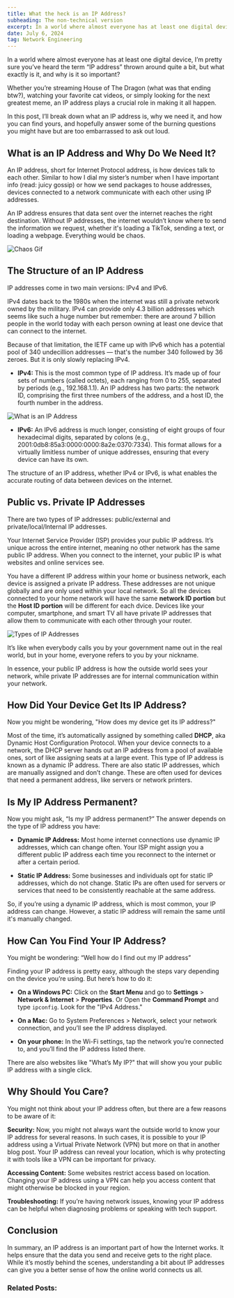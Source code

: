 ```yaml
---
title: What the heck is an IP Address?
subheading: The non-technical version
excerpt: In a world where almost everyone has at least one digital device, I’m pretty sure you’ve heard the term “IP address” thrown around quite a bit, but what exactly is it, and why is it so important?
date: July 6, 2024
tag: Network Engineering
---
```


In a world where almost everyone has at least one digital device, I’m pretty sure you’ve heard the term “IP address” thrown around quite a bit, but what exactly is it, and why is it so important?

Whether you’re streaming House of The Dragon (what was that ending btw?), watching your favorite cat videos, or simply looking for the next greatest meme, an IP address plays a crucial role in making it all happen.

In this post, I’ll break down what an IP address is, why we need it, and how you can find yours, and hopefully answer some of the burning questions you might have but are too embarrassed to ask out loud.

## What is an IP Address and Why Do We Need It?

An IP address, short for Internet Protocol address, is how devices talk to each other. Similar to how I dial my sister’s number when I have important info (read: juicy gossip) or how we send packages to house addresses, devices connected to a network communicate with each other using IP addresses.

<Callout type='definition' text="An IP address is a unique string of numbers assigned to each device connected to the internet or a network. Think of it as your device’s personal identifier in the vast online world."/>

An IP address ensures that data sent over the internet reaches the right destination. Without IP addresses, the internet wouldn’t know where to send the information we request, whether it's loading a TikTok, sending a text, or loading a webpage. Everything would be chaos.

![Chaos Gif](/images/ip-address/chaos.gif)

## The Structure of an IP Address

IP addresses come in two main versions: IPv4 and IPv6.

IPv4 dates back to the 1980s when the internet was still a private network owned by the military. IPv4 can provide only 4.3 billion addresses which seems like such a huge number but remember: there are around 7 billion people in the world today with each person owning at least one device that can connect to the internet.

Because of that limitation, the IETF came up with IPv6 which has a potential pool of 340 undecillion addresses — that's the number 340 followed by 36 zeroes. But it is only slowly replacing IPv4.

- **IPv4:** This is the most common type of IP address. It’s made up of four sets of numbers (called octets), each ranging from 0 to 255, separated by periods (e.g., 192.168.1.1). An IP address has two parts: the network ID, comprising the first three numbers of the address, and a host ID, the fourth number in the address.

![What is an IP Address](/images/ip-address/ip-address.png)

- **IPv6:** An IPv6 address is much longer, consisting of eight groups of four hexadecimal digits, separated by colons (e.g., 2001:0db8:85a3:0000:0000:8a2e:0370:7334). This format allows for a virtually limitless number of unique addresses, ensuring that every device can have its own.

The structure of an IP address, whether IPv4 or IPv6, is what enables the accurate routing of data between devices on the internet.

## Public vs. Private IP Addresses

There are two types of IP addresses: public/external and private/local/lnternal IP addresses.

Your Internet Service Provider (ISP) provides your public IP address. It’s unique across the entire internet, meaning no other network has the same public IP address. When you connect to the internet, your public IP is what websites and online services see.

You have a different IP address within your home or business network, each device is assigned a private IP address. These addresses are not unique globally and are only used within your local network. So all the devices connected to your home network will have the same **network ID portion** but the **Host ID portion** will be different for each dvice. Devices like your computer, smartphone, and smart TV all have private IP addresses that allow them to communicate with each other through your router.

![Types of IP Addresses](/images/ip-address/ip-types.png)

It’s like when everybody calls you by your government name out in the real world, but in your home, everyone refers to you by your nickname.

In essence, your public IP address is how the outside world sees your network, while private IP addresses are for internal communication within your network.

## How Did Your Device Get Its IP Address?

Now you might be wondering, "How does my device get its IP address?"

Most of the time, it’s automatically assigned by something called **DHCP**, aka Dynamic Host Configuration Protocol. When your device connects to a network, the DHCP server hands out an IP address from a pool of available ones, sort of like assigning seats at a large event. This type of IP address is known as a dynamic IP address.
There are also static IP addresses, which are manually assigned and don’t change. These are often used for devices that need a permanent address, like servers or network printers.

## Is My IP Address Permanent?

Now you might ask, “Is my IP address permanent?” The answer depends on the type of IP address you have:

- **Dynamic IP Address:** Most home internet connections use dynamic IP addresses, which can change often. Your ISP might assign you a different public IP address each time you reconnect to the internet or after a certain period.

- **Static IP Address:** Some businesses and individuals opt for static IP addresses, which do not change. Static IPs are often used for servers or services that need to be consistently reachable at the same address.

So, if you’re using a dynamic IP address, which is most common, your IP address can change. However, a static IP address will remain the same until it's manually changed.

## How Can You Find Your IP Address?

You might be wondering: “Well how do I find out my IP address”

Finding your IP address is pretty easy, although the steps vary depending on the device you’re using. But here’s how to do it:

- **On a Windows PC:** Click on the **Start Menu** and go to **Settings** > **Network & Internet** > **Properties**.
  Or Open the **Command Prompt** and type `ipconfig`. Look for the "IPv4 Address."

- **On a Mac:** Go to System Preferences > Network, select your network connection, and you’ll see the IP address displayed.

- **On your phone:** In the Wi-Fi settings, tap the network you’re connected to, and you’ll find the IP address listed there.

There are also websites like "What’s My IP?" that will show you your public IP address with a single click.

## Why Should You Care?

You might not think about your IP address often, but there are a few reasons to be aware of it:

**Security:** Now, you might not always want the outside world to know your IP address for several reasons. In such cases, it is possible to your IP address using a Virtual Private Network (VPN) but more on that in another blog post. Your IP address can reveal your location, which is why protecting it with tools like a VPN can be important for privacy.

**Accessing Content:** Some websites restrict access based on location. Changing your IP address using a VPN can help you access content that might otherwise be blocked in your region.

**Troubleshooting:** If you’re having network issues, knowing your IP address can be helpful when diagnosing problems or speaking with tech support.

## Conclusion

In summary, an IP address is an important part of how the Internet works. It helps ensure that the data you send and receive gets to the right place. While it’s mostly behind the scenes, understanding a bit about IP addresses can give you a better sense of how the online world connects us all.

### Related Posts:

<PostRef link='/posts/what-happens-when-you-send-a-risky-text' title='The TCP/IP and OSI Models — What happens when you send that risky text?'  description="We’ve all been there – you’re lying on your bed on a Friday night, chronically yearning, and about to send that text message that could change everything. Maybe it’s confessing your feelings, making a bold decision, or something you would regret the moment you send it. But have you ever wondered what happens when you hit 'send' on that text that could ruin your life or embarrass you for years to come?"/>

